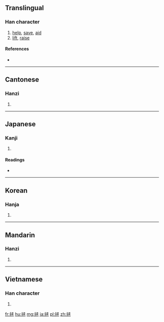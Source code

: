 ==Translingual==

===Han character===
{{Han char|rn=64|rad=手|as=06|sn=9|four=5701<sub>3</sub>|canj=手弓水一 (QNEM)|ids=⿰[[扌]][[丞]]}}

# [[help]], [[save]], [[aid]]
# [[lift]], [[raise]]

====References====
* {{Han ref|kx=0427.220|dkj=11991|dj=0776.190|hdz=31876.080|uh=62EF|ud=25327|bh=AC40|bd=44096}}

----

==Cantonese==

===Hanzi===
{{yue-hanzi|jyut=[[cing2]]|y=ching2}}

# {{defn|lang=yue|sort=手06}}

----

==Japanese==

===Kanji===
{{ja-kanji|grade=|rs=手06}}

# {{defn|lang=ja|sort=手06}}

====Readings====
* {{ja-readings|on=[[じょう]] (jō), [[しょう]] (shō)|kun=[[すくう]] (sukuu)}}

----

==Korean==

===Hanja===
{{ko-hanja|hangeul=증|eumhun=|rv=jeung|mr=chŭng|y=cung}}

# {{defn|lang=ko|sort=手06}}

----

==Mandarin==

===Hanzi===
{{cmn-hanzi|pin=[[zhěng]] ([[zheng3]]), [[zā]] ([[za1]])|wg=cheng<sup>3</sup>, tsa<sup>1</sup>}}

# {{defn|lang=cmn|sort=手06}}

----

==Vietnamese==

===Han character===
{{vi-readings|rs=手06| hanviet = chửng}}

# {{defn|lang=vi|sort=手06}}

[[fr:拯]]
[[hu:拯]]
[[mg:拯]]
[[ja:拯]]
[[pl:拯]]
[[zh:拯]]
